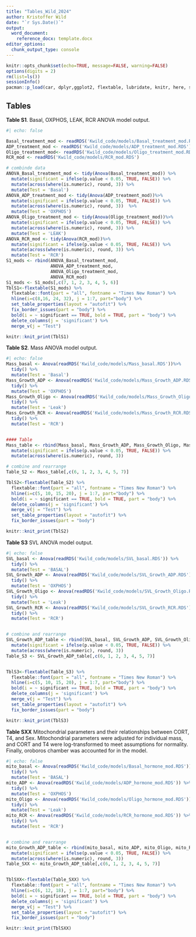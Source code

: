 ```yaml
---
title: "Tables_Wild_2024"
author: Kristoffer Wild
date: "`r Sys.Date()`"
output: 
  word_document:
    reference_docx: template.docx
editor_options: 
  chunk_output_type: console
---
```


```r
knitr::opts_chunk$set(echo=TRUE, message=FALSE, warning=FALSE)
options(digits = 2)
rm(list=ls())
sessionInfo()
pacman::p_load(car, dplyr,ggplot2, flextable, lubridate, knitr, here, stringr, broom, tibble, tidyverse)
```

## Tables

**Table S1**. Basal, OXPHOS, LEAK, RCR  ANOVA model output. 
```r
#| echo: false

Basal_treatment_mod <- readRDS('Kwild_code/models/Basal_treatment_mod.RDS')
ADP_treatment_mod <- readRDS('Kwild_code/models/ADP_treatment_mod.RDS')
Oligo_treatment_mod<- readRDS('Kwild_code/models/Oligo_treatment_mod.RDS')
RCR_mod <- readRDS('Kwild_code/models/RCR_mod.RDS')

# combinde data
ANOVA_Basal_treatment_mod <- tidy(Anova(Basal_treatment_mod)) %>% 
  mutate(significant = ifelse(p.value < 0.05, TRUE, FALSE)) %>%
  mutate(across(where(is.numeric), round, 3)) %>% 
  mutate(Test = 'Basal')
ANOVA_ADP_treatment_mod <- tidy(Anova(ADP_treatment_mod))%>% 
  mutate(significant = ifelse(p.value < 0.05, TRUE, FALSE)) %>%
  mutate(across(where(is.numeric), round, 3))  %>% 
  mutate(Test = 'OXPHOS')
ANOVA_Oligo_treatment_mod <- tidy(Anova(Oligo_treatment_mod))%>% 
  mutate(significant = ifelse(p.value < 0.05, TRUE, FALSE)) %>%
  mutate(across(where(is.numeric), round, 3)) %>% 
  mutate(Test = 'LEAK')
ANOVA_RCR_mod <- tidy(Anova(RCR_mod))%>% 
  mutate(significant = ifelse(p.value < 0.05, TRUE, FALSE)) %>%
  mutate(across(where(is.numeric), round, 3)) %>% 
  mutate(Test = 'RCR')
S1_mods <- rbind(ANOVA_Basal_treatment_mod,
                 ANOVA_ADP_treatment_mod,
                 ANOVA_Oligo_treatment_mod,
                 ANOVA_RCR_mod)
S1_mods <- S1_mods[,c(7, 1, 2, 3, 4, 5, 6)]
TblS1<-flextable(S1_mods) %>%
  flextable::font(part = "all", fontname = "Times New Roman") %>%
  hline(i=c(8,16, 24, 32), j = 1:7, part="body") %>% 
  set_table_properties(layout = "autofit") %>%
  fix_border_issues(part = "body") %>%
  bold(i = ~ significant == TRUE, bold = TRUE, part = "body") %>% 
  delete_columns(j = 'significant') %>% 
  merge_v(j = "Test")

knitr::knit_print(TblS1)
```

\newpage
**Table S2**. Mass ANOVA model output. 
```r
#| echo: false
Mass_basal <- Anova(readRDS('Kwild_code/models/Mass_basal.RDS'))%>% 
  tidy() %>% 
  mutate(Test = 'Basal')
Mass_Growth_ADP <- Anova(readRDS('Kwild_code/models/Mass_Growth_ADP.RDS'))%>%
  tidy() %>% 
  mutate(Test = 'OXPHOS')
Mass_Growth_Oligo <- Anova(readRDS('Kwild_code/models/Mass_Growth_Oligo.RDS'))%>%
  tidy() %>% 
  mutate(Test = 'Leak')
Mass_Growth_RCR <- Anova(readRDS('Kwild_code/models/Mass_Growth_RCR.RDS'))%>%
  tidy() %>% 
  mutate(Test = 'RCR')


#### Table
Mass_table <- rbind(Mass_basal, Mass_Growth_ADP, Mass_Growth_Oligo, Mass_Growth_RCR)%>% 
  mutate(significant = ifelse(p.value < 0.05, TRUE, FALSE)) %>%
  mutate(across(where(is.numeric), round, 3))

# combine and rearrange
Table_S2 <- Mass_table[,c(6, 1, 2, 3, 4, 5, 7)]

TblS2<-flextable(Table_S2) %>%
  flextable::font(part = "all", fontname = "Times New Roman") %>%
  hline(i=c(5, 10, 15, 20), j = 1:7, part="body") %>% 
  bold(i = ~ significant == TRUE, bold = TRUE, part = "body") %>% 
  delete_columns(j = 'significant') %>%
  merge_v(j = "Test") %>% 
  set_table_properties(layout = "autofit") %>%
  fix_border_issues(part = "body")

knitr::knit_print(TblS2)
```
\newpage

**Table S3** SVL ANOVA model output. 
```r
#| echo: false
SVL_basal <- Anova(readRDS('Kwild_code/models/SVL_basal.RDS')) %>% 
  tidy() %>% 
  mutate(Test = 'BASAL')
SVL_Growth_ADP <- Anova(readRDS('Kwild_code/models/SVL_Growth_ADP.RDS')) %>% 
  tidy() %>% 
  mutate(Test = 'OXPHOS')
SVL_Growth_Oligo <- Anova(readRDS('Kwild_code/models/SVL_Growth_Oligo.RDS')) %>% 
  tidy() %>% 
  mutate(Test = 'Leak')
SVL_Growth_RCR <- Anova(readRDS('Kwild_code/models/SVL_Growth_RCR.RDS')) %>% 
  tidy() %>% 
  mutate(Test = 'RCR')


# combine and rearrange
SVL_Growth_ADP_table <- rbind(SVL_basal, SVL_Growth_ADP, SVL_Growth_Oligo, SVL_Growth_RCR)%>% 
  mutate(significant = ifelse(p.value < 0.05, TRUE, FALSE)) %>%
  mutate(across(where(is.numeric), round, 3)) 
Table_S3 <- SVL_Growth_ADP_table[,c(6, 1, 2, 3, 4, 5, 7)]


TblS3<-flextable(Table_S3) %>%
  flextable::font(part = "all", fontname = "Times New Roman") %>%
  hline(i=c(5, 10, 15, 20), j = 1:7, part="body") %>% 
  bold(i = ~ significant == TRUE, bold = TRUE, part = "body") %>% 
  delete_columns(j = 'significant') %>%
  merge_v(j = "Test") %>% 
  set_table_properties(layout = "autofit") %>%
  fix_border_issues(part = "body")

knitr::knit_print(TblS3)
```
\newpage
**Table SXX** Mitochondrial parameters and their relationships between CORT, T4, and Sex. Mitochondrial parameters were adjusted for individual mass, and CORT and T4 were log-transformed to meet assumptions for normality. Finally, oroboros chamber was accounted for in the model.
```r
#| echo: false
mito_basal <- Anova(readRDS('Kwild_code/models/Basal_hormone_mod.RDS')) %>% 
  tidy() %>% 
  mutate(Test = 'BASAL')
mito_ADP <- Anova(readRDS('Kwild_code/models/ADP_hormone_mod.RDS')) %>% 
  tidy() %>% 
  mutate(Test = 'OXPHOS')
mito_Oligo <- Anova(readRDS('Kwild_code/models/Oligo_hormone_mod.RDS')) %>% 
  tidy() %>% 
  mutate(Test = 'Leak')
mito_RCR <- Anova(readRDS('Kwild_code/models/RCR_hormone_mod.RDS')) %>% 
  tidy() %>% 
  mutate(Test = 'RCR')


# combine and rearrange
mito_Growth_ADP_table <- rbind(mito_basal, mito_ADP, mito_Oligo, mito_RCR)%>% 
  mutate(significant = ifelse(p.value < 0.05, TRUE, FALSE)) %>%
  mutate(across(where(is.numeric), round, 3)) 
Table_SXX <- mito_Growth_ADP_table[,c(6, 1, 2, 3, 4, 5, 7)]


TblSXX<-flextable(Table_SXX) %>%
  flextable::font(part = "all", fontname = "Times New Roman") %>%
  hline(i=c(6, 12, 18), j = 1:7, part="body") %>% 
  bold(i = ~ significant == TRUE, bold = TRUE, part = "body") %>% 
  delete_columns(j = 'significant') %>%
  merge_v(j = "Test") %>% 
  set_table_properties(layout = "autofit") %>%
  fix_border_issues(part = "body")

knitr::knit_print(TblSXX)
```
